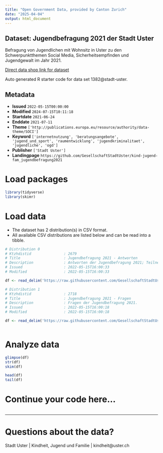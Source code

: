 ```yaml
---
title: "Open Government Data, provided by Canton Zurich"
date: "2025-04-04"
output: html_document
---
```


## Dataset: Jugendbefragung 2021 der Stadt Uster

Befragung von Jugendlichen mit Wohnsitz in Uster zu den Schwerpunktthemen Social Media, Sicherheitsempfinden und Jugendgewalt im Jahr 2021.



[Direct data shop link for dataset](https://www.zh.ch/de/politik-staat/statistik-daten/datenkatalog.html#/datasets/1382@stadt-uster)

Auto generated R starter code for data set 1382@stadt-uster.

## Metadata

- **Issued** `2022-05-15T00:00:00`
- **Modified** `2024-07-15T10:11:18`
- **Startdate** `2021-06-24`
- **Enddate** `2021-07-11`
- **Theme** `['http://publications.europa.eu/resource/authority/data-theme/SOCI']`
- **Keyword** `['internetnutzung', 'beratungsangebote', 'jugend_und_sport', 'raumentwicklung', 'jugendkriminalitaet', 'jugendliche', 'ogd']`
- **Publisher** `['Stadt Uster']`
- **Landingpage** `https://github.com/GesellschaftStadtUster/kind-jugend-fam_jugendbefragung2021`


# Load packages

```r

library(tidyverse)
library(skimr)

```

# Load data

-   The dataset has 2 distribution(s) in CSV format.
-   All available CSV distributions are listed below and can be read into a tibble.

```r

# Distribution 0
# Ktzhdistid               : 2679
# Title                    : Jugendbefragung 2021 - Antworten
# Description              : Antworten der Jugendbefragung 2021; Teilnehmende sind nach 'Alter', 'Geschlecht' und 'Schulstufe' kategorisiert.
# Issued                   : 2022-05-15T16:00:33
# Modified                 : 2022-05-15T16:00:33

df <- read_delim('https://raw.githubusercontent.com/GesellschaftStadtUster/kind-jugend-fam_jugendbefragung2021/main/opendata_jugendbefragung.csv')

# Distribution 1
# Ktzhdistid               : 2718
# Title                    : Jugendbefragung 2021 - Fragen
# Description              : Fragen der Jugendbefragung 2021.
# Issued                   : 2022-05-15T16:00:18
# Modified                 : 2022-05-15T16:00:18

df <- read_delim('https://raw.githubusercontent.com/GesellschaftStadtUster/kind-jugend-fam_jugendbefragung2021/main/variablen_fragen.csv')



```

# Analyze data

```r

glimpse(df)
str(df)
skim(df)

head(df)
tail(df)

```

# Continue your code here...

```r

```

------------------------------------------------------------------------

# Questions about the data?

Stadt Uster | Kindheit, Jugend und Familie | kindheit@uster.ch
